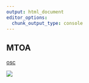 ```yaml
---
output: html_document
editor_options: 
  chunk_output_type: console
---
```


## MTOA

[osc](https://www.osc.state.ny.us/files/reports/finance/cash-basis/pdf/cash-basis-annual-2022.pdf)

![](images/image-768656226.png)
